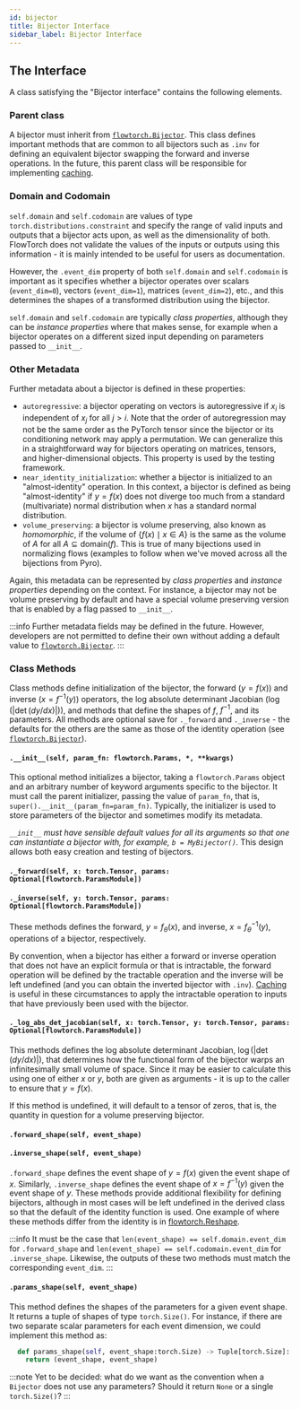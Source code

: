 ```yaml
---
id: bijector
title: Bijector Interface
sidebar_label: Bijector Interface
---
```


## The Interface
A class satisfying the "Bijector interface" contains the following elements.

### Parent class
A bijector must inherit from [`flowtorch.Bijector`](https://github.com/stefanwebb/flowtorch/blob/master/flowtorch/bijector.py). This class defines important methods that are common to all bijectors such as `.inv` for defining an equivalent bijector swapping the forward and inverse operations. In the future, this parent class will be responsible for implementing [caching](/users/caching).

### Domain and Codomain
`self.domain` and `self.codomain` are values of type `torch.distributions.constraint` and specify the range of valid inputs and outputs that a bijector acts upon, as well as the dimensionality of both. FlowTorch does not validate the values of the inputs or outputs using this information - it is mainly intended to be useful for users as documentation.

However, the `.event_dim` property of both `self.domain` and `self.codomain` is important as it specifies whether a bijector operates over scalars (`event_dim=0`), vectors (`event_dim=1`), matrices (`event_dim=2`), etc., and this determines the shapes of a transformed distribution using the bijector.

`self.domain` and `self.codomain` are typically *class properties*, although they can be *instance properties* where that makes sense, for example when a bijector operates on a different sized input depending on parameters passed to `__init__`.

### Other Metadata
Further metadata about a bijector is defined in these properties:
* `autoregressive`: a bijector operating on vectors is autoregressive if $x_i$ is independent of $x_j$ for all $j>i$. Note that the order of autoregression may not be the same order as the PyTorch tensor since the bijector or its conditioning network may apply a permutation. We can generalize this in a straightforward way for bijectors operating on matrices, tensors, and higher-dimensional objects. This property is used by the testing framework.
* `near_identity_initialization`: whether a bijector is initialized to an "almost-identity" operation. In this context, a bijector is defined as being "almost-identity" if $y=f(x)$ does not diverge too much from a standard (multivariate) normal distribution when $x$ has a standard normal distribution.
* `volume_preserving`: a bijector is volume preserving, also known as *homomorphic*, if the volume of $\{f(x)\mid x \in A\}$ is the same as the volume of $A$ for all $A\subseteq\text{domain}(f)$. This is true of many bijections used in normalizing flows (examples to follow when we've moved across all the bijections from Pyro).

Again, this metadata can be represented by *class properties* and *instance properties* depending on the context. For instance, a bijector may not be volume preserving by default and have a special volume preserving version that is enabled by a flag passed to `__init__`.

:::info
Further metadata fields may be defined in the future. However, developers are not permitted to define their own without adding a default value to [`flowtorch.Bijector`](https://github.com/stefanwebb/flowtorch/blob/master/flowtorch/bijector.py).
:::

### Class Methods
Class methods define initialization of the bijector, the forward ($y=f(x)$) and inverse ($x=f^{-1}(y)$) operators, the log absolute determinant Jacobian ($\log(|\det(dy/dx)|)$), and methods that define the shapes of $f$, $f^{-1}$, and its parameters. All methods are optional save for `._forward` and `._inverse` - the defaults for the others are the same as those of the identity operation (see [`flowtorch.Bijector`](https://github.com/stefanwebb/flowtorch/blob/master/flowtorch/bijector.py)).

#### `.__init__(self, param_fn: flowtorch.Params, *, **kwargs)`
This optional method initializes a bijector, taking a `flowtorch.Params` object and an arbitrary number of keyword arguments specific to the bijector. It must call the parent initializer, passing the value of `param_fn`, that is, `super().__init__(param_fn=param_fn)`. Typically, the initializer is used to store parameters of the bijector and sometimes modify its metadata. 

*`__init__` must have sensible default values for all its arguments so that one can instantiate a bijector with, for example, `b = MyBijector()`.* This design allows both easy creation and testing of bijectors.

#### `._forward(self, x: torch.Tensor, params: Optional[flowtorch.ParamsModule])`
#### `._inverse(self, y: torch.Tensor, params: Optional[flowtorch.ParamsModule])`
These methods defines the forward, $y=f_\theta(x)$, and inverse, $x=f^{-1}_\theta(y)$, operations of a bijector, respectively.

By convention, when a bijector has either a forward or inverse operation that does not have an explicit formula or that is intractable, the forward operation will be defined by the tractable operation and the inverse will be left undefined (and you can obtain the inverted bijector with `.inv`). [Caching](/users/caching) is useful in these circumstances to apply the intractable operation to inputs that have previously been used with the bijector.

#### `._log_abs_det_jacobian(self, x: torch.Tensor, y: torch.Tensor, params: Optional[flowtorch.ParamsModule])`
This methods defines the log absolute determinant Jacobian, $\log(|\det(dy/dx)|)$, that determines how the functional form of the bijector warps an infinitesimally small volume of space. Since it may be easier to calculate this using one of either $x$ or $y$, both are given as arguments - it is up to the caller to ensure that $y=f(x)$.

If this method is undefined, it will default to a tensor of zeros, that is, the quantity in question for a volume preserving bijector.

#### `.forward_shape(self, event_shape)`
#### `.inverse_shape(self, event_shape)`
`.forward_shape` defines the event shape of $y=f(x)$ given the event shape of $x$. Similarly, `.inverse_shape` defines the event shape of $x=f^{-1}(y)$ given the event shape of $y$. These methods provide additional flexibility for defining bijectors, although in most cases will be left undefined in the derived class so that the default of the identity function is used. One example of where these methods differ from the identity is in [flowtorch.Reshape](/users/composing).

:::info
It must be the case that `len(event_shape) == self.domain.event_dim` for `.forward_shape` and `len(event_shape) == self.codomain.event_dim` for `.inverse_shape`. Likewise, the outputs of these two methods must match the corresponding `event_dim`.
:::

#### `.params_shape(self, event_shape)`
This method defines the shapes of the parameters for a given event shape. It returns a tuple of shapes of type `torch.Size()`. For instance, if there are two separate scalar parameters for each event dimension, we could implement this method as:

```python
  def params_shape(self, event_shape:torch.Size) -> Tuple[torch.Size]:
    return (event_shape, event_shape)
```

:::note
Yet to be decided: what do we want as the convention when a `Bijector` does not use any parameters? Should it return `None` or a single `torch.Size()`?
:::
